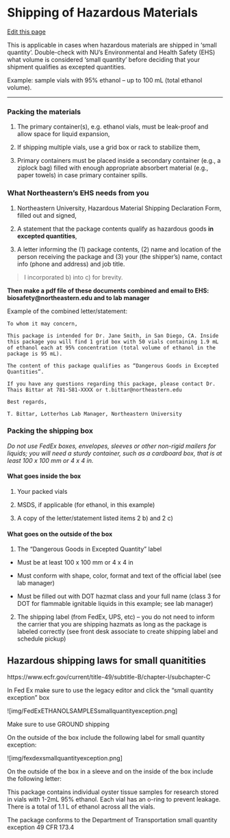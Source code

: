 # Shipping of Hazardous Materials

[Edit this page](https://github.com/DrK-Lo/lotterhoslabprotocols/edit/main/general_ShippingHazMat.qmd)

This is applicable in cases when hazardous materials are shipped in 'small quantity'. Double-check with NU's Environmental and Health Safety (EHS) what volume is considered 'small quantity' before deciding that your shipment qualifies as excepted quantities.

Example: sample vials with 95% ethanol -- up to 100 mL (total ethanol volume).

------------------------------------------------------------------------

### **Packing the materials** {.unnumbered}

1. The primary container(s), e.g. ethanol vials, must be leak-proof and allow space for liquid expansion,

2. If shipping multiple vials, use a grid box or rack to stabilize them,

3. Primary containers must be placed inside a secondary container (e.g., a ziplock bag) filled with enough appropriate absorbert material (e.g., paper towels) in case primary container spills.

### **What Northeastern's EHS needs from you** {.unnumbered}

1. Northeastern University, Hazardous Material Shipping Declaration Form, filled out and signed,

2. A statement that the package contents qualify as hazardous goods **in excepted quantities**,

3. A letter informing the (1) package contents, (2) name and location of the person receiving the package and (3) your (the shipper's) name, contact info (phone and address) and job title.

> I incorporated b) into c) for brevity.

**Then make a pdf file of these documents combined and email to EHS: biosafety\@northeastern.edu and to lab manager**

Example of the combined letter/statement:

    To whom it may concern,
      
    This package is intended for Dr. Jane Smith, in San Diego, CA. Inside this package you will find 1 grid box with 50 vials containing 1.9 mL of ethanol each at 95% concentration (total volume of ethanol in the package is 95 mL).

    The content of this package qualifies as “Dangerous Goods in Excepted Quantities”.

    If you have any questions regarding this package, please contact Dr. Thais Bittar at 781-581-XXXX or t.bittar@northeastern.edu
       
    Best regards,

    T. Bittar, Lotterhos Lab Manager, Northeastern University

### **Packing the shipping box** {.unnumbered}

*Do not use FedEx boxes, envelopes, sleeves or other non-rigid mailers for liquids; you will need a sturdy container, such as a cardboard box, that is at least 100 x 100 mm or 4 x 4 in.*

#### **What goes inside the box** {.unnumbered}

1. Your packed vials

2. MSDS, if applicable (for ethanol, in this example)

3. A copy of the letter/statement listed items 2 b) and 2 c)

#### **What goes on the outside of the box** {.unnumbered}

1. The "Dangerous Goods in Excepted Quantity" label

-   Must be at least 100 x 100 mm or 4 x 4 in

-   Must conform with shape, color, format and text of the official label (see lab manager)

-   Must be filled out with DOT hazmat class and your full name (class 3 for DOT for flammable ignitable liquids in this example; see lab manager)

2. The shipping label (from FedEx, UPS, etc) -- you do not need to inform the carrier that you are shipping hazmats as long as the package is labeled correctly (see front desk associate to create shipping label and schedule pickup)


## Hazardous shipping laws for small quanitities

https://www.ecfr.gov/current/title-49/subtitle-B/chapter-I/subchapter-C 

In Fed Ex make sure to use the legacy editor and click the "small quantity exception" box

![img/FedExETHANOLSAMPLESsmallquantityexception.png]

Make sure to use GROUND shipping

On the outside of the box include the following label for small quantity exception:

![img/fexdexsmallquantityexception.png]

On the outside of the box in a sleeve and on the inside of the box include the following letter:

This package contains individual oyster tissue samples for research stored in vials with 1-2mL 95% ethanol. 
Each vial has an o-ring to prevent leakage. There is a total of 1.1 L of ethanol across all the vials.

The package conforms to the Department of Transportation small quantity exception 49 CFR 173.4

<add your contact information>


